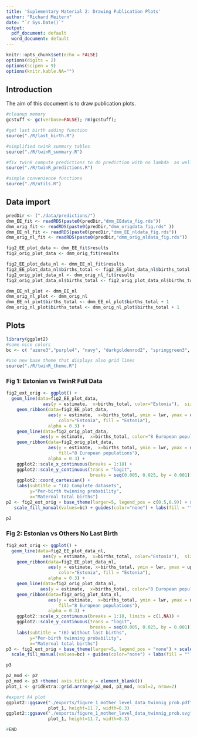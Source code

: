 ```yaml
---
title: 'Suplementary Material 2: Drawing Publication Plots'
author: "Richard Meitern"
date: "`r Sys.Date()`"
output:
  pdf_document: default
  word_document: default
---
```


```r
knitr::opts_chunk$set(echo = FALSE)
options(digits = 2)
options(scipen = 9)
options(knitr.kable.NA="")
```

## Introduction

The aim of this document is to draw publication plots.

```r
#cleanup memory
gcstuff <- gc(verbose=FALSE); rm(gcstuff);
```


```r
#get last birth adding function
source("./R/last_birth.R")

#simplified twinR summary tables 
source("./R/twinR_summary.R")

#fix twinR compute predictions to do prediction with no lambda  as well
source("./R/twinR_predictions.R")

#simple convenience functions
source("./R/utils.R")
```



## Data import 

```r
predDir <- ("./data/predictions/")
dmm_EE_fit <- readRDS(paste0(predDir,"dmm_EEdata_fig.rds"))
dmm_orig_fit <- readRDS(paste0(predDir,"dmm_origdata_fig.rds" ))
dmm_EE_nl_fit <- readRDS(paste0(predDir,"dmm_EE_nldata_fig.rds"))
dmm_orig_nl_fit <- readRDS(paste0(predDir,"dmm_orig_nldata_fig.rds"))
```



```r
fig2_EE_plot_data <- dmm_EE_fit$results
fig2_orig_plot_data <- dmm_orig_fit$results
```

```r
fig2_EE_plot_data_nl <- dmm_EE_nl_fit$results
fig2_EE_plot_data_nl$births_total <- fig2_EE_plot_data_nl$births_total + 1
fig2_orig_plot_data_nl <- dmm_orig_nl_fit$results
fig2_orig_plot_data_nl$births_total <- fig2_orig_plot_data_nl$births_total + 1
```


```r
dmm_EE_nl_plot <- dmm_EE_nl
dmm_orig_nl_plot <- dmm_orig_nl
dmm_EE_nl_plot$births_total <- dmm_EE_nl_plot$births_total + 1
dmm_orig_nl_plot$births_total <- dmm_orig_nl_plot$births_total + 1
```

## Plots 


```r
library(ggplot2)
#some nice colors
bc <- c( "azure3","purple4", "navy", "darkgoldenrod2", "springgreen3", "black")

#use new base theme that displays also grid lines 
source("./R/twinR_theme.R")
```


### Fig 1: Estonian vs TwinR Full Data


```r

fig2_ext_orig <- ggplot() +  
  geom_line(data=fig2_EE_plot_data,
              aes(y = estimate,  x=births_total, color="Estonia"),  size = 1) +
    geom_ribbon(data=fig2_EE_plot_data,
                aes(y = estimate,  x=births_total, ymin = lwr, ymax = upr,
                    color="Estonia", fill = "Estonia"),
                alpha = 0.3) + 
    geom_line(data=fig2_orig_plot_data,
             aes(y = estimate,  x=births_total, color="8 European populations"),  size = 1) +
    geom_ribbon(data=fig2_orig_plot_data,
                aes(y = estimate,  x=births_total, ymin = lwr, ymax = upr,
                    fill="8 European populations"),
                alpha = 0.3) +
    ggplot2::scale_x_continuous(breaks = 1:18) + 
    ggplot2::scale_y_continuous(trans = "logit",
                                breaks = seq(0.005, 0.025, by = 0.001)) +
    ggplot2::coord_cartesian() +
    labs(subtitle = "(A) Complete datasets",
         y="Per-birth twinning probability",
         x="Maternal total births")
p2 <- fig2_ext_orig + base_theme(larger=5, legend_pos = c(0.5,0.9)) + scale_color_manual(values=bc) + 
   scale_fill_manual(values=bc) + guides(color="none") + labs(fill = "")

p2 
```



### Fig 2: Estonian vs Others No Last Birth



```r
fig2_ext_orig <- ggplot() +  
  geom_line(data=fig2_EE_plot_data_nl,
              aes(y = estimate,  x=births_total, color="Estonia"),  size = 1) +
    geom_ribbon(data=fig2_EE_plot_data_nl,
                aes(y = estimate, x=births_total, ymin = lwr, ymax = upr,
                    color="Estonia", fill = "Estonia"),
                alpha = 0.3) + 
    geom_line(data=fig2_orig_plot_data_nl,
             aes(y = estimate,  x=births_total, color="8 European populations"),  size = 1) +
    geom_ribbon(data=fig2_orig_plot_data_nl,
                aes(y = estimate,  x=births_total, ymin = lwr, ymax = upr,
                    fill="8 European populations"),
                alpha = 0.3) +
    ggplot2::scale_x_continuous(breaks = 1:18, limits = c(1,NA)) + 
    ggplot2::scale_y_continuous(trans = "logit",
                                breaks = seq(0.005, 0.025, by = 0.001)) +
    labs(subtitle = "(B) Without last births",
         y="Per-birth twinning probability",
         x="Maternal total births")
p3 <- fig2_ext_orig + base_theme(larger=5, legend_pos = "none") + scale_color_manual(values=bc) + 
  scale_fill_manual(values=bc) + guides(color="none") + labs(fill = "")

p3 
```
```r
p2_mod <- p2
p3_mod <- p3 +theme( axis.title.y = element_blank())
plot_1 <- gridExtra::grid.arrange(p2_mod, p3_mod, ncol=2, nrow=2)
```
```r
#export A4 plot
ggplot2::ggsave("./exports/figure_1_mother_level_data_twinnig_prob.pdf",
                plot_1, height=11.7, width=8.3)
ggplot2::ggsave("./exports/figure_1_mother_level_data_twinnig_prob.svg",
                plot_1, height=11.7, width=8.3)
```




```r
#END
```

